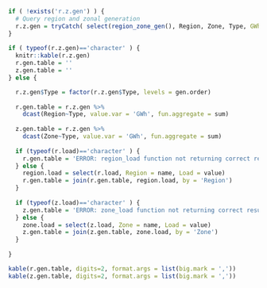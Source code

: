 
```r

if ( !exists('r.z.gen') ) {
  # Query region and zonal generation
  r.z.gen = tryCatch( select(region_zone_gen(), Region, Zone, Type, GWh = value), error = function(cond) { return('ERROR: region_zone_gen function not returning correct results.') } )
}
  
if ( typeof(r.z.gen)=='character' ) { 
  knitr::kable(r.z.gen)
  r.gen.table = ''
  z.gen.table = ''
} else {

  r.z.gen$Type = factor(r.z.gen$Type, levels = gen.order)
  
  r.gen.table = r.z.gen %>%
    dcast(Region~Type, value.var = 'GWh', fun.aggregate = sum)
  
  z.gen.table = r.z.gen %>%
    dcast(Zone~Type, value.var = 'GWh', fun.aggregate = sum)
  
  if (typeof(r.load)=='character' ) {
    r.gen.table = 'ERROR: region_load function not returning correct results.'  
  } else {
    region.load = select(r.load, Region = name, Load = value)
    r.gen.table = join(r.gen.table, region.load, by = 'Region')
  }
  
  if (typeof(z.load)=='character' ) {
    z.gen.table = 'ERROR: zone_load function not returning correct results.'
  } else {
    zone.load = select(z.load, Zone = name, Load = value)
    z.gen.table = join(z.gen.table, zone.load, by = 'Zone')
  }
  
}

kable(r.gen.table, digits=2, format.args = list(big.mark = ','))
kable(z.gen.table, digits=2, format.args = list(big.mark = ','))

```
